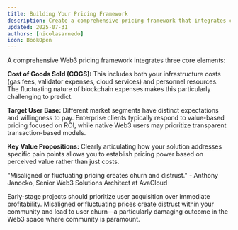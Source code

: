 ```yaml
---
title: Building Your Pricing Framework
description: Create a comprehensive pricing framework that integrates costs, target users, and value propositions
updated: 2025-07-31
authors: [nicolasarnedo]
icon: BookOpen
---
```


A comprehensive Web3 pricing framework integrates three core elements:

**Cost of Goods Sold (COGS):** This includes both your infrastructure costs (gas fees, validator expenses, cloud services) and personnel resources. The fluctuating nature of blockchain expenses makes this particularly challenging to predict.

**Target User Base:** Different market segments have distinct expectations and willingness to pay. Enterprise clients typically respond to value-based pricing focused on ROI, while native Web3 users may prioritize transparent transaction-based models.

**Key Value Propositions:** Clearly articulating how your solution addresses specific pain points allows you to establish pricing power based on perceived value rather than just costs.

<Callout type="quote">
<div style={{ fontSize: '1.1rem'}}>
<span style={{ fontWeight: 'bold' }}>"Misaligned or fluctuating pricing creates churn and distrust."</span> - Anthony Janocko, Senior Web3 Solutions Architect at AvaCloud
</div>
</Callout>

Early-stage projects should prioritize user acquisition over immediate profitability. Misaligned or fluctuating prices create distrust within your community and lead to user churn—a particularly damaging outcome in the Web3 space where community is paramount.

